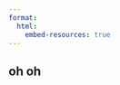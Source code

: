 ```yaml
---
format:
  html:
    embed-resources: true
---
```


```{=html}
<script type="module" src="./main.js"></script>
```

## oh oh